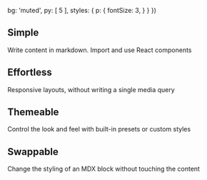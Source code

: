 
  bg: 'muted',
  py: [ 5 ],
  styles: {
    p: {
      fontSize: 3,
    }
  }
})

## Simple
Write content in markdown. Import and use React components

## Effortless
Responsive layouts, without writing a single media query

## Themeable
Control the look and feel with built-in presets or custom styles


## Swappable
Change the styling of an MDX block without touching the content

